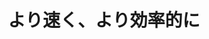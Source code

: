 ﻿---
title: "より速く、より効率的に"
category: "情報理工学院"
vol: "38"
interviewee: "小島 政和 "
url: ""
tags: []
pdf: "38-2.pdf"
facephoto: ""
career: ""
preface: "与えられた情報を元に目的を達成するための最も相応しい手段を選び出すことを最適化と言います。ここでは、その最適化を数学とコンピュータを駆使して研究しています。その成果はいろいろな場所で応用されています。"
---
